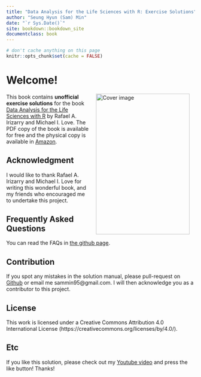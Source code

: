 ```yaml
--- 
title: "Data Analysis for the Life Sciences with R: Exercise Solutions"
author: "Seung Hyun (Sam) Min"
date: "`r Sys.Date()`"
site: bookdown::bookdown_site
documentclass: book
---
```


```r
# don't cache anything on this page
knitr::opts_chunk$set(cache = FALSE)
```

# Welcome! {-#index}

<img src="./img/book_cover.jpg" width="250" height="375" alt="Cover image" align="right" style="margin: 0 1em 0 1em"/>

This book contains **unofficial exercise solutions** for the book [Data Analysis for the Life Sciences with R](https://leanpub.com/dataanalysisforthelifesciences) by Rafael A. Irizarry and Michael I. Love. The PDF copy of the book is available for free and the physical copy is available in [Amazon](https://www.amazon.com/Data-Analysis-Life-Sciences-R/dp/1498775675/ref=sr_1_2?dchild=1&keywords=Data+Analysis+for+the+Life+Sciences&qid=1607484629&sr=8-2).

## Acknowledgment {-}
I would like to thank Rafael A. Irizarry and Michael I. Love for writing this wonderful book, and my friends who encouraged me to undertake this project. 

## Frequently Asked Questions {-}
You can read the FAQs in [the github page](https://github.com/smin95/da4ls_exercise_solution).

## Contribution {-}
If you spot any mistakes in the solution manual, please pull-request on [Github](https://github.com/smin95/da4ls_exercise_solution) or email me sammin95@gmail.com. I will then acknowledge you as a contributor to this project.

## License {-}
This work is licensed under a Creative Commons Attribution 4.0 International License (https://creativecommons.org/licenses/by/4.0/).

## Etc {-}
If you like this solution, please check out my [Youtube video](https://www.youtube.com/watch?v=FpRrlLJg4Ww&feature=emb_title&ab_channel=clarinetBTS) and press the like button! Thanks! 